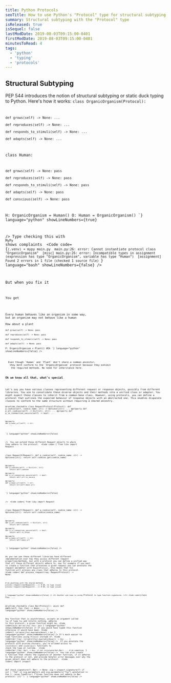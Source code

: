 ```yaml
---
title: Python Protocols 
seoTitle: How to use Python's "Protocol" type for structural subtyping
summary: Structural subtyping with the "Protocol" type
isReleased: true
isSequel: false
lastModDate: 2019-08-03T09:15:00-0401
firstModDate: 2019-08-03T09:15:00-0401
minutesToRead: 4
tags:
  - 'python'
  - 'typing'
  - 'protocols'
---
```



<H2>Structural Subtyping</H2>
<C>
<L href="https://peps.python.org/pep-0544/">PEP 544</L>
 introduces the notion of <L href="https://en.wikipedia.org/wiki/Structural_type_system">structural subtyping</L> or static duck typing to Python.
 Here's how it works: 
</C>
<Code
  code=
{`from typing import Protocol

class OrganicOrganism(Protocol):

    def grows(self) -> None: ...

    def reproduces(self) -> None: ...

    def responds_to_stimuli(self) -> None: ...

    def adapts(self) -> None: ...


class Human:

    def grows(self) -> None: pass

    def reproduces(self) -> None: pass

    def responds_to_stimuli(self) -> None: pass

    def adapts(self) -> None: pass

    def conscious(self) -> None: pass


H: OrganicOrganism = Human()
O: Human = OrganicOrganism() 
`}
language="python"
showLineNumbers={true}

/>
<C>Type checking this with <L href='https://mypy.readthedocs.io/en/stable/'>``MyPy``</L>  shows complaints  </C>
<Code
  code=
{`(.venv) ➜ mypy main.py 
main.py:26: error: Cannot instantiate protocol class "OrganicOrganism"  [misc]
main.py:26: error: Incompatible types in assignment (expression has type "OrganicOrganism", variable has type "Human")  [assignment]
Found 2 errors in 1 file (checked 1 source file)
`}
language="bash"
showLineNumbers={false}
/>

<C>
But when you fix it 
</C>
<Code
  code=
{`H: OrganicOrganism = Human()
# O: Human = OrganicOrganism() 
# no every organism is conscious
`}
language="python"
showLineNumbers={false}
/>
<C>
You get 
</C>
<Code
  code=
{`(.venv) ➜ mypy main.py 
Success: no issues found in 1 source file
`}
language="bash"
showLineNumbers={false}
/>

<C>
Every human behaves like an organism in some way, 
but an organism may not behave like a human
<S3/>
How about a plant 
</C>
<Code
  code=
{`class Plant:

    def grows(self) -> None: pass

    def reproduces(self) -> None: pass

    def responds_to_stimuli(self) -> None: pass

    def adapts(self) -> None: pass

P: OrganicOrganism = Plant() #Ok
`}
language="python"
showLineNumbers={false}
/>

<C>
  Even though `Human` and `Plant` don't share a common ancestor,
   they both conform to the `OrganicOrganism` protocol because they exhibit
    the required methods. No need for inheritance here.
</C>
<H3>Ok we know all that, what's special</H3>
<C>
Let's say you have various classes representing different request or response objects, possibly from different libraries. You aim to consolidate these diverse objects and their methods into a unified class or <L href='https://en.wikipedia.org/wiki/Adapter_pattern'>adapter</L>. You might expect these classes to inherit from a common base class. However, using protocols, you can define a protocol that outlines the expected behavior of response objects with an abstracted one. This enables disparate classes to conform to the same structure without requiring a shared ancestry.
</C>
<Code
  code=
{`from typing import Optional, Dict, Protocol, runtime_checkable


@runtime_checkable
class RequestProtocol(Protocol):
    def p_cookie(self, cookie_name: str) -> Optional[str]:
        ...
    @property
    def p_all_cookies(self) -> Dict[str, str]:
        ...
    @property
    def p_is_connection_secure(self) -> bool:
        ...

    @property
    def p_base_url(self) -> str:
        ...
`}
language="python"
showLineNumbers={false}

/>
<C>
You can extend these different Request objects to where they adhere to the protocol.
</C>
<Code
  code=
{`from libx import Request

class RequestX(Request):
    def p_cookie(self, cookie_name: str) -> Optional[str]:
        return self.cookies.get(cookie_name)

    @property
    def p_cookies(self) -> Dict[str, str]:
        return self.cookies

    @property
    def p_is_connection_secure(self) -> bool:
        return self.url.is_secure

    @property
    def p_base_url(self) -> str:
        return str(self.base_url)
`}
language="python"
showLineNumbers={false}

/>
<S3/>
<Code
  code={`from liby import Request

class RequestY(Request):
    def p_cookie(self, cookie_name: str) -> Optional[str]:
        return self.cookie(cookie_name)

    @property
    def p_all_cookies(self) -> Dict[str, str]:
        return self.cookies

    @property
    def p_is_connection_secure(self) -> bool:
        return self.is_https

    @property
    def p_base_url(self) -> str:
        return self.base_url
`}
  language="python"
  showLineNumbers={false}
/>

<C>As you can see these different libraries
 have different implementation over how they access 
 different request properties/methods, but with a protocol 
 you can define a unified way that all these different objects 
 adhere to, now for example if you want to create a function 
 that processes a given request you can annotate the request 
 parameter with ``RequestProtocol``, this means that his function
  will process any class that adheres to this protocol.</C>
<Code
  code={`def process_request(req: RequestProtocol) -> None:

    # do anything with the shared methods
    process_request(req=RequestX(...)) # OK, no type issues 
    process_request(req=RequestX(...)) # OK, no type issues
`}
  language="python"
  showLineNumbers={false}
/>
<C>
Another use case is using `Protocol` to type function signatures.
</C>
<Code
  code={`class Foo:
    ...

@runtime_checkable
class Bar(Protocol):
    async def __call__(self, foo: Foo) -> None:
        ...
`}
  language="python"
  showLineNumbers={false}
/>

<C>Any function that is asynchronous, accepts an argument called `foo` of 
type  `Foo` and returns nothing, adheres to this protocol, a given function might be.</C>
<Code
  code={`async def bar(foo: Foo): pass
`}
  language="python"
  showLineNumbers={false}
/>
<C>If you would have typed this function otherwise it would have been.</C>
<Code
  code={`f: Callable[[Foo],Awaitable[None]] = bar
`}
  language="python"
  showLineNumbers={false}
/>
<C>It's much easier to type functions using `Protocol`
instead of:</C>
<Code
  code={`def f(bar: Callable[[Foo],Awaitable[None]]) -> Any: ...
`}
  language="python"
  showLineNumbers={false}
/>
<C>
If you annotate the protocol with `@runtime_checkable`, you're allowed access to `isinstance()` and `issubclass()` functions to check the type at runtime.
</C>
<Code
  code={`def f(bar: Bar) -> Any:
	if not isinstance(bar,Bar): ... # do something 
`}
  language="python"
  showLineNumbers={false}
/>
<C>
You can also create a function that checks
 the signature of another function, if it adheres to the protocol or not, and provide helpful error messages over why the given object does not adhere to the protocol.
</C>
<Code
  code={`import inspect 

def check_signature(f: Bar) -> None:
    sig = inspect.signature(f)
    if not (
        "foo" in sig.parameters
        and sig.parameters["foo"].annotation == Foo
    ):
        raise TypeError(
            f"Given function does not adhere to Bar protocol: {f}"
        )
`}
  language="python"
  showLineNumbers={false}
/>
